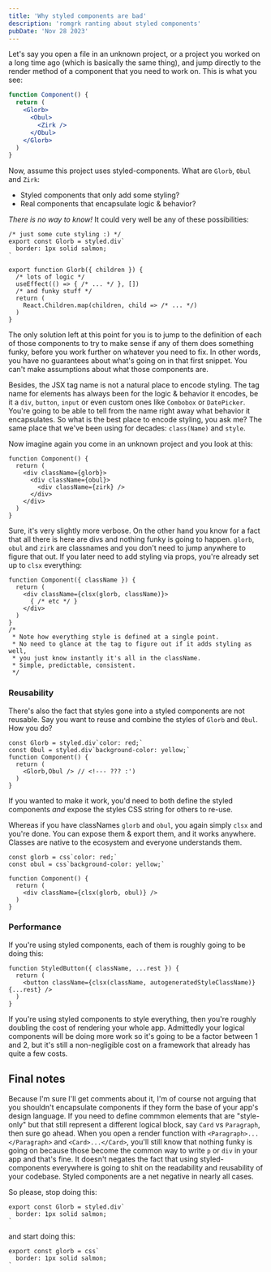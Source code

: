 ```yaml
---
title: 'Why styled components are bad'
description: 'romgrk ranting about styled components'
pubDate: 'Nov 28 2023'
---
```


Let's say you open a file in an unknown project, or a project you worked on a long time ago (which is basically the same thing), and jump directly to the render method of a component that you need to work on. This is what you see:

```jsx
function Component() {
  return (
    <Glorb>
      <Obul>
        <Zirk />
      </Obul>
    </Glorb>
  )
}
```

Now, assume this project uses styled-components. What are `Glorb`, `Obul` and `Zirk`:
 - Styled components that only add some styling?
 - Real components that encapsulate logic & behavior?

*There is no way to know!* It could very well be any of these possibilities:

```tsx
/* just some cute styling :) */
export const Glorb = styled.div`
  border: 1px solid salmon;
`
```

```tsx
export function Glorb({ children }) {
  /* lots of logic */
  useEffect(() => { /* ... */ }, [])
  /* and funky stuff */
  return (
    React.Children.map(children, child => /* ... */)
  )
}
```

The only solution left at this point for you is to jump to the definition of each of those components to try to make sense if any of them does something funky, before you work further on whatever you need to fix. In other words, you have no guarantees about what's going on in that first snippet. You can't make assumptions about what those components are.

Besides, the JSX tag name is not a natural place to encode styling. The tag name for elements has always been for the logic & behavior it encodes, be it a `div`, `button`, `input` or even custom ones like `Combobox` or `DatePicker`. You're going to be able to tell from the name right away what behavior it encapsulates. So what is the best place to encode styling, you ask me? The same place that we've been using for decades: `class(Name)` and `style`.

Now imagine again you come in an unknown project and you look at this:

```tsx
function Component() {
  return (
    <div className={glorb}>
      <div className={obul}>
        <div className={zirk} />
      </div>
    </div>
  )
}
```

Sure, it's very slightly more verbose. On the other hand you know for a fact that all there is here are divs and nothing funky is going to happen. `glorb`, `obul` and `zirk` are classnames and you don't need to jump anywhere to figure that out. If you later need to add styling via props, you're already set up to `clsx` everything:

```tsx
function Component({ className }) {
  return (
    <div className={clsx(glorb, className)}>
      { /* etc */ }
    </div>
  )
}
/*
 * Note how everything style is defined at a single point.
 * No need to glance at the tag to figure out if it adds styling as well,
 * you just know instantly it's all in the className.
 * Simple, predictable, consistent.
 */
```

### Reusability

There's also the fact that styles gone into a styled components are not reusable. Say you want to reuse and combine the styles of `Glorb` and `Obul`. How you do?

```tsx
const Glorb = styled.div`color: red;`
const Obul = styled.div`background-color: yellow;`
function Component() {
  return (
    <Glorb,Obul /> // <!--- ??? :')
  )
}
```

If you wanted to make it work, you'd need to both define the styled components *and* expose the styles CSS string for others to re-use.

Whereas if you have classNames `glorb` and `obul`, you again simply `clsx` and you're done. You can expose them & export them, and it works anywhere. Classes are native to the ecosystem and everyone understands them.

```tsx
const glorb = css`color: red;`
const obul = css`background-color: yellow;`

function Component() {
  return (
    <div className={clsx(glorb, obul)} />
  )
}
```

### Performance

If you're using styled components, each of them is roughly going to be doing this:

```tsx
function StyledButton({ className, ...rest }) {
  return (
    <button className={clsx(className, autogeneratedStyleClassName)} {...rest} />
  )
}
```

If you're using styled components to style everything, then you're roughly doubling the cost of rendering your whole app. Admittedly your logical components will be doing more work so it's going to be a factor between 1 and 2, but it's still a non-negligible cost on a framework that already has quite a few costs.

## Final notes

Because I'm sure I'll get comments about it, I'm of course not arguing that you shouldn't encapsulate components if they form the base of your app's design language. If you need to define commmon elements that are "style-only" but that still represent a different logical block, say `Card` vs `Paragraph`, then sure go ahead. When you open a render function with `<Paragraph>...</Paragraph>` and `<Card>...</Card>`, you'll still know that nothing funky is going on because those become the common way to write `p` or `div` in your app and that's fine. It doesn't negates the fact that using styled-components everywhere is going to shit on the readability and reusability of your codebase. Styled components are a net negative in nearly all cases.

So please, stop doing this:

```tsx
export const Glorb = styled.div`
  border: 1px solid salmon;
`
```
and start doing this:
```tsx
export const glorb = css`
  border: 1px solid salmon;
`
```


<br/>
<br/>
<RandomPlant />
<br/>
<br/>
